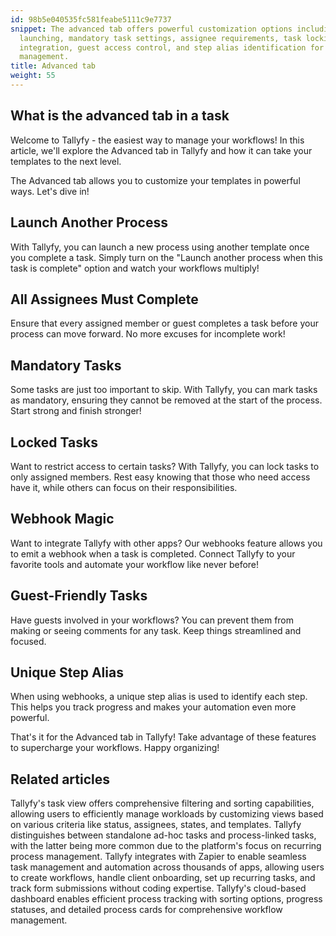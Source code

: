 ```yaml
---
id: 98b5e040535fc581feabe5111c9e7737
snippet: The advanced tab offers powerful customization options including process
  launching, mandatory task settings, assignee requirements, task locking, webhook
  integration, guest access control, and step alias identification for enhanced workflow
  management.
title: Advanced tab
weight: 55
---
```


## What is the advanced tab in a task

Welcome to Tallyfy - the easiest way to manage your workflows! In this article, we'll explore the Advanced tab in Tallyfy and how it can take your templates to the next level.

The Advanced tab allows you to customize your templates in powerful ways. Let's dive in!

## Launch Another Process

With Tallyfy, you can launch a new process using another template once you complete a task. Simply turn on the "Launch another process when this task is complete" option and watch your workflows multiply!

## All Assignees Must Complete

Ensure that every assigned member or guest completes a task before your process can move forward. No more excuses for incomplete work!

## Mandatory Tasks

Some tasks are just too important to skip. With Tallyfy, you can mark tasks as mandatory, ensuring they cannot be removed at the start of the process. Start strong and finish stronger!

## Locked Tasks

Want to restrict access to certain tasks? With Tallyfy, you can lock tasks to only assigned members. Rest easy knowing that those who need access have it, while others can focus on their responsibilities.

## Webhook Magic

Want to integrate Tallyfy with other apps? Our webhooks feature allows you to emit a webhook when a task is completed. Connect Tallyfy to your favorite tools and automate your workflow like never before!

## Guest-Friendly Tasks

Have guests involved in your workflows? You can prevent them from making or seeing comments for any task. Keep things streamlined and focused.

## Unique Step Alias

When using webhooks, a unique step alias is used to identify each step. This helps you track progress and makes your automation even more powerful.

That's it for the Advanced tab in Tallyfy! Take advantage of these features to supercharge your workflows. Happy organizing!


## Related articles
<CardGrid>
<LinkTitleCard header="<b>Tasks View > Customize the task view</b>" href="/products/pro/tracking-and-tasks/tasks-view/how-can-i-customize-task-views-in-tallyfy/" > Tallyfy's task view offers comprehensive filtering and sorting capabilities, allowing users to efficiently manage workloads by customizing views based on various criteria like status, assignees, states, and templates. </LinkTitleCard>
<LinkTitleCard header="<b>Tracking And Tasks > More about tasks</b>" href="/products/pro/tracking-and-tasks/tasks/" > Tallyfy distinguishes between standalone ad-hoc tasks and process-linked tasks, with the latter being more common due to the platform's focus on recurring process management. </LinkTitleCard>
<LinkTitleCard header="<b>Zapier > Tallyfy & Zapier</b>" href="/products/pro/integrations/middleware/zapier/how-can-i-improve-task-management-with-tallyfy/" > Tallyfy integrates with Zapier to enable seamless task management and automation across thousands of apps, allowing users to create workflows, handle client onboarding, set up recurring tasks, and track form submissions without coding expertise. </LinkTitleCard>
<LinkTitleCard header="<b>Tracker View > Manage and track my processes</b>" href="/products/pro/tracking-and-tasks/tracker-view/how-can-i-manage-and-track-my-processes-on-tallyfy/" > Tallyfy's cloud-based dashboard enables efficient process tracking with sorting options, progress statuses, and detailed process cards for comprehensive workflow management. </LinkTitleCard>
</CardGrid>